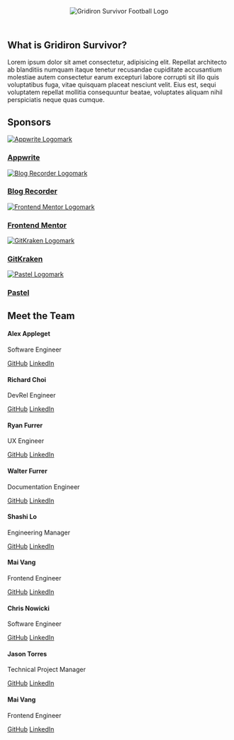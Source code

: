 
<html>
  <body class="dark bg-background text-muted-foreground max-w-screen-xl mx-auto text-pretty flex flex-col space-y-36 outline">
    <header class="header flex justify-center align-middle">
      <Image class="w-2/6 h-auto" src={GridironLogo} alt='Gridiron Survivor Football Logo' />
    </header>
    <section class="hero space-y-12">
      <h1>What is Gridiron Survivor?</h1>
      <p class="text-xl text-pretty max-w-screen-lg mx-auto">
        Lorem ipsum dolor sit amet consectetur, adipisicing elit. Repellat
        architecto ab blanditiis numquam itaque tenetur recusandae cupiditate
        accusantium molestiae autem consectetur earum excepturi labore corrupti
        sit illo quis voluptatibus fuga, vitae quisquam placeat nesciunt velit.
        Eius est, sequi voluptatem repellat mollitia consequuntur beatae,
        voluptates aliquam nihil perspiciatis neque quas cumque.
      </p>
    </section>
    <section class="sponsors space-y-12">
      <h2>Sponsors</h2>
      <section class="sponsors-container max-w-screen-lg flex flex-wrap gap-24 justify-center lg:justify-between mx-auto outline">
        <a href="#" target="_blank" rel="noopener noreferrer" class="sponsor-card-link-container block"><div class="sponsor-cards outline">
          <Image src={AppwriteLogo} alt='Appwrite Logomark' />
          <h3>Appwrite</h3>
        </div></a>
        <a href="#" target="_blank" rel="noopener noreferrer" class="block"><div class="sponsor-cards outline">
          <Image src={BlogRecorderLogo} alt='Blog Recorder Logomark' />
          <h3>Blog Recorder</h3>
        </div></a>
        <a href="#" target="_blank" rel="noopener noreferrer" class="block"><div class="sponsor-cards outline">
          <Image src={frontendMentorLogo} alt='Frontend Mentor Logomark' />
          <h3>Frontend Mentor</h3>
        </div></a>
        <a href="#" target="_blank" rel="noopener noreferrer" class="block"><div class="sponsor-cards outline">
          <Image src={gitkrakenLogo} alt='GitKraken Logomark' />
          <h3>GitKraken</h3>
        </div></a>
        <a href="#" target="_blank" rel="noopener noreferrer" class="block"><div class="sponsor-cards outline">
          <Image src={pastelLogo} alt='Pastel Logomark' />
          <h3>Pastel</h3>
        </div></a>
      </section>
    </section>
    <section class="meet-the-team space-y-12">
      <h2>Meet the Team</h2>
      <section class="meet-the-team grid grid-cols-4 grid-rows-auto place-items-center mx-auto gap-y-16 max-w-screen-lg">
        <div class="team-member">
          <h4>Alex Appleget</h4>
          <p>Software Engineer</p>
          <a href="https://github.com/alexappleget" target="_blank" rel="noopener noreferrer">GitHub</a>
          <a href="https://www.linkedin.com/in/alex-appleget/" target="_blank" rel="noopener noreferrer">LinkedIn</a>
        </div>
        <div class="team-member">
          <h4>Richard Choi</h4>
          <p>DevRel Engineer</p>
          <a href="https://github.com/choir27" target="_blank" rel="noopener noreferrer">GitHub</a>
          <a href="https://www.linkedin.com/in/richard-choir/" target="_blank" rel="noopener noreferrer">LinkedIn</a>
        </div>
        <div class="team-member">
          <h4>Ryan Furrer</h4>
          <p>UX Engineer</p>
          <a href="https://github.com/ryandotfurrer" target="_blank" rel="noopener noreferrer">GitHub</a>
          <a href="https://www.linkedin.com/in/ryanfurrer/" target="_blank" rel="noopener noreferrer">LinkedIn</a>
        </div>
        <div class="team-member">
          <h4>Walter Furrer</h4>
          <p>Documentation Engineer</p>
          <a href="https://github.com/FurrerW" target="_blank" rel="noopener noreferrer">GitHub</a>
          <a href="https://www.linkedin.com/in/furrerw/" target="_blank" rel="noopener noreferrer">LinkedIn</a>
        </div>
        <div class="team-member">
          <h4>Shashi Lo</h4>
          <p>Engineering Manager</p>
          <a href="https://github.com/shashilo" target="_blank" rel="noopener noreferrer">GitHub</a>
          <a href="https://www.linkedin.com/in/shashilo/" target="_blank" rel="noopener noreferrer">LinkedIn</a>
        </div>
        <div class="team-member">
          <h4>Mai Vang</h4>
          <p>Frontend Engineer</p>
          <a href="https://github.com/vmaineng" target="_blank" rel="noopener noreferrer">GitHub</a>
          <a href="https://www.linkedin.com/in/mai-vang-swe/" target="_blank" rel="noopener noreferrer">LinkedIn</a>
        </div>
        <div class="team-member">
          <h4>Chris Nowicki</h4>
          <p>Software Engineer</p>
          <a href="https://github.com/chris-nowicki" target="_blank" rel="noopener noreferrer">GitHub</a>
          <a href="https://www.linkedin.com/in/chris-nowicki/" target="_blank" rel="noopener noreferrer">LinkedIn</a>
        </div>
        <div class="team-member">
          <h4>Jason Torres</h4>
          <p>Technical Project Manager</p>
          <a href="https://github.com/jasonetorres" target="_blank" rel="noopener noreferrer">GitHub</a>
          <a href="https://www.linkedin.com/in/TheJasonTorres/" target="_blank" rel="noopener noreferrer">LinkedIn</a>
        </div>
        <div class="team-member">
          <h4>Mai Vang</h4>
          <p>Frontend Engineer</p>
          <a href="https://github.com/vmaineng" target="_blank" rel="noopener noreferrer">GitHub</a>
          <a href="https://www.linkedin.com/in/mai-vang-swe/" target="_blank" rel="noopener noreferrer">LinkedIn</a>
        </div>
      </section>
    </section>
  </body>

</html>
